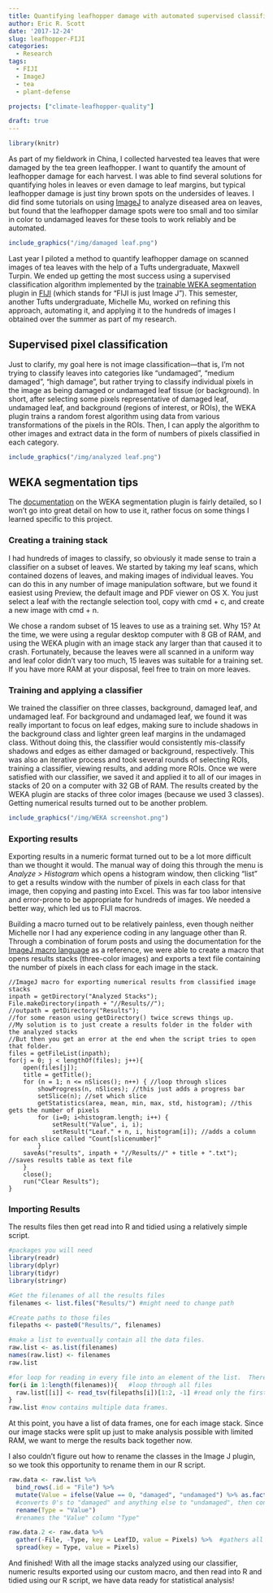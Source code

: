 ```yaml
---
title: Quantifying leafhopper damage with automated supervised classification
author: Eric R. Scott
date: '2017-12-24'
slug: leafhopper-FIJI
categories:
  - Research
tags:
  - FIJI
  - ImageJ
  - tea
  - plant-defense

projects: ["climate-leafhopper-quality"]

draft: true
---
```

```r
library(knitr)
```


As part of my fieldwork in China, I collected harvested tea leaves that were damaged by the tea green leafhopper. I want to quantify the amount of leafhopper damage for each harvest.  I was able to find several solutions for quantifying holes in leaves or even damage to leaf margins, but typical leafhopper damage is just tiny brown spots on the undersides of leaves. I did find some tutorials on using [ImageJ](http://imagej.net/Welcome) to analyze diseased area on leaves, but found that the leafhopper damage spots were too small and too similar in color to undamaged leaves for these tools to work reliably and be automated.

```r
include_graphics("/img/damaged leaf.png")

```

Last year I piloted a method to quantify leafhopper damage on scanned images of tea leaves with the help of a Tufts undergraduate, Maxwell Turpin.  We ended up getting the most success using a supervised classification algorithm implemented by the [trainable WEKA segmentation](https://imagej.net/Trainable_Weka_Segmentation) plugin in [FIJI](https://fiji.sc/) (which stands for "FIJI is just Image J"). This semester, another Tufts undergraduate, Michelle Mu, worked on refining this approach, automating it, and applying it to the hundreds of images I obtained over the summer as part of my research.

## Supervised pixel classification
Just to clarify, my goal here is not image classification---that is, I'm not trying to classify leaves into categories like "undamaged", "medium damaged", "high damage", but rather trying to classify individual pixels in the image as being damaged or undamaged leaf tissue (or background). In short, after selecting some pixels representative of damaged leaf, undamaged leaf, and background (regions of interest, or ROIs), the WEKA plugin trains a random forest algorithm using data from various transformations of the pixels in the ROIs. Then, I can apply the algorithm to other images and extract data in the form of numbers of pixels classified in each category.

```r
include_graphics("/img/analyzed leaf.png")

```


## WEKA segmentation tips
The [documentation](https://imagej.net/Trainable_Weka_Segmentation) on the WEKA segmentation plugin is fairly detailed, so I won't go into great detail on how to use it, rather focus on some things I learned specific to this project.

### Creating a training stack
I had hundreds of images to classify, so obviously it made sense to train a classifier on a subset of leaves.  We started by taking my leaf scans, which contained dozens of leaves, and making images of individual leaves.  You can do this in any number of image manipulation software, but we found it easiest using Preview, the default image and PDF viewer on OS X.  You just select a leaf with the rectangle selection tool, copy with cmd + c, and create a new image with cmd + n.

We chose a random subset of 15 leaves to use as a training set.  Why 15?  At the time, we were using a regular desktop computer with 8 GB of RAM, and using the WEKA plugin with an image stack any larger than that caused it to crash.  Fortunately, because the leaves were all scanned in a uniform way and leaf color didn't vary too much, 15 leaves was suitable for a training set.  If you have more RAM at your disposal, feel free to train on more leaves.

### Training and applying a classifier
We trained the classifier on three classes, background, damaged leaf, and undamaged leaf.  For background and undamaged leaf, we found it was really important to focus on leaf edges, making sure to include shadows in the background class and lighter green leaf margins in the undamaged class.  Without doing this, the classifier would consistently mis-classify shadows and edges as either damaged or background, respectively.  This was also an iterative process and took several rounds of selecting ROIs, training a classifier, viewing results, and adding more ROIs.  Once we were satisfied with our classifier, we saved it and applied it to all of our images in stacks of 20 on a computer with 32 GB of RAM.  The results 
created by the WEKA plugin are stacks of three color images (because we used 3 classes).  Getting numerical results turned out to be another problem.


```r
include_graphics("/img/WEKA screenshot.png")
```

### Exporting results
Exporting results in a numeric format turned out to be a lot more difficult than we thought it would.  The manual way of doing this through the menu is *Analyze > Histogram* which opens a histogram window, then clicking "list" to get a results window with the number of pixels in each class for that image, then copying and pasting into Excel.  This was far too labor intensive and error-prone to be appropriate for hundreds of images.  We needed a better way, which led us to FIJI macros.

Building a macro turned out to be relatively painless, even though neither Michelle nor I had any experience coding in any language other than R.  Through a combination of forum posts and using the documentation for the [ImageJ macro language](http://imagej.net/developer/macro/functions.html) as a reference, we were able to create a macro that opens results stacks (three-color images) and exports a text file containing the number of pixels in each class for each image in the stack.

```
//ImageJ macro for exporting numerical results from classified image stacks
inpath = getDirectory("Analyzed Stacks");
File.makeDirectory(inpath + "//Results//");
//outpath = getDirectory("Results");
//for some reason using getDirectory() twice screws things up.
//My solution is to just create a results folder in the folder with the analyzed stacks
//But then you get an error at the end when the script tries to open that folder.
files = getFileList(inpath);
for(j = 0; j < lengthOf(files); j++){
	open(files[j]);
	title = getTitle();
	for (n = 1; n <= nSlices(); n++) { //loop through slices
        showProgress(n, nSlices); //this just adds a progress bar
        setSlice(n); //set which slice
        getStatistics(area, mean, min, max, std, histogram); //this gets the number of pixels
        for (i=0; i<histogram.length; i++) {
            setResult("Value", i, i);
            setResult("Leaf." + n, i, histogram[i]); //adds a column for each slice called "Count[slicenumber]"
        }   
    saveAs("results", inpath + "//Results//" + title + ".txt"); //saves results table as text file
    }
	close();
	run("Clear Results");
}
```

### Importing Results
The results files then get read into R and tidied using a relatively simple script.

```r
#packages you will need
library(readr)
library(dplyr)
library(tidyr)
library(stringr)

#Get the filenames of all the results files
filenames <- list.files("Results/") #might need to change path

#Create paths to those files
filepaths <- paste0("Results/", filenames)

#make a list to eventually contain all the data files.  
raw.list <- as.list(filenames)
names(raw.list) <- filenames
raw.list

#for loop for reading in every file into an element of the list.  There is probably a faster way to do this with purrr::map
for(i in 1:length(filenames)){   #loop through all files
  raw.list[[i]] <- read_tsv(filepaths[i])[1:2, -1] #read only the first two rows and NOT the first column into the list
}
raw.list #now contains multiple data frames.
```
At this point, you have a list of data frames, one for each image stack. Since our image stacks were split up just to make analysis possible with limited RAM, we want to merge the results back together now.

I also couldn't figure out how to rename the classes in the Image J plugin, so we took this opportunity to rename them in our R script.
```r
raw.data <- raw.list %>%
  bind_rows(.id = "File") %>% 
  mutate(Value = ifelse(Value == 0, "damaged", "undamaged") %>% as.factor()) %>% 
  #converts 0's to "damaged" and anything else to "undamaged", then converts Value to a factor
  rename(Type = "Value")
  #renames the "Value" column "Type"

raw.data.2 <- raw.data %>% 
  gather(-File, -Type, key = LeafID, value = Pixels) %>%  #gathers all the data into three columns
  spread(key = Type, value = Pixels)
```

And finished!  With all the image stacks analyzed using our classifier, numeric results exported using our custom macro, and then read into R and tidied using our R script, we have data ready for statistical analysis!
